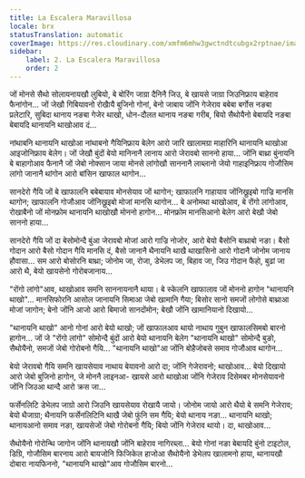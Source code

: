```yaml
---
title: La Escalera Maravillosa
locale: brx
statusTranslation: automatic
coverImage: https://res.cloudinary.com/xmfm6mhw3gwctndtcubgx2rptnae/image/upload/v1740468922/small_cover_tratado_de_psicologia_revolucionaria_a4c0dca4e0.webp
sidebar:
    label: 2. La Escalera Maravillosa
    order: 2
---
```

जों मोनसे सैथो सोलायनायखौ लुबियो, बे बोरिंग जाग्रा दैनिनै जिउ, बे खायसे जाग्रा जिउनिफ्राय बाहेराव फैनांगोन... जों जेखौ गिबियावनो रोखाैयै बुजिनो गोनां, बेनो जाबाय जोंनि गेजेराव बबेबा बर्गोस नङबा प्रलेटारि, सुबिदा थानाय नङबा गेजेर थाखो, धोन-दौलत थानाय नङबा गरीब, बियो सैथोयैनो बेबायदि नङबा बेबायदि थानायनि थाखोआव दं...

नांथाबनि थानायनि थाखोआ नांथाबनो गैयिनिफ्राय बेलेग आरो जारि खालामग्रा माहारिनि थानायनि थाखोआ आइजोनिफ्राय बेलेग। जों जेखौ बुंदों बेयो मानिनानै लानाय आरो जेरावबो साननो हाया... जोंनि बाथ्रा बुंनायनि बे बाहागोआव फैनानै जों जेबो नोक्सान जाया मोनसे लांगोखौ साननानै लाब्लानो जेयो गाहाइनिफ्राय गोजौसिम लांगो जानानै थांगोन आरो बांसिन खाफाल थागोन...

सानदेरो गैयि जों बे खाफालनि बबेबायाव मोनसेयाव जों थागोन; खाफालनि गाहायाव जोंनिख्रुइबो गाज्रि मानसि थागोन; खाफालनि गोजौआव जोंनिख्रुइबो मोजां मानसि थागोन... बे अनोमथा थाखोआव, बे रोंगो लांगोआव, रोखाबैनो जों मोनफ्रोम थानायनि थाखोखौ मोननो हागोन... मोनफ्रोम मानसिआनो बेलेग आरो बेखौ जेबो साननो हाया...

सानदेरो गैयि जों दा बेसोमोन्दै बुंआ जेरावबो मोजां आरो गाज्रि नोजोर, आरो बेयो बैसोनि बाथ्राबो नङा। बैसो गोदान आरो बैसो गोदान गैयि मानसि दं, बैसो जानानै थैनायनि थाखै थाखासिनो आरो गोदानै जोनोम जानाय हौवासा... सम आरो बोसोरनि बाथ्रा; जोनोम जा, रोजा, डेभेलप जा, बिहाव जा, जिउ गोदान फैहो, बुढां जा आरो थै, बेयो खायसेनो गोरोबजानाय...

"रोंगो लांगो"आव, थाखोआव समनि साननायनानै थाया। बे स्केलनि खाफालाव जों मोननो हागोन "थानायनि थाखो"... मानसिफोरनि आसोल जानायनि सिमाआ जेबो खामानि गैया; बिसोर सानो समजों लोगोसे बाथ्राआ मोजां जागोन; बेनो जोंनि आजो आरो बिमाजो सानदोंमोन; बेखौ जोंनि खामानियानो दिखायो...

"थानायनि थाखो" आनो गोनां आरो बेयो थाखो; जों खाफालआव थायो नाथाय गुबुन खाफालसिमबो बारनो हागोन... जों जे "रोंगो लांगो" सोमोन्दै बुंदों आरो बेयो थानायनि बेलेग "थानायनि थाखो" सोमोन्दै बुङो, सैथोयैनो, समजों जेबो गोरोबनो गैयि... "थानायनि थाखो"आ जोंनि बोहैजोबसे समाव गोजौआव थागोन...

बेयो जेरावबो गैयि समनि खायसेयाव नाथाय बेयावनो आरो दा; जोंनि गेजेरावनो; थाखोआव... बेयो दिखायो आरो जेबो बुजिनो हागोन, जे मोननै लाइनआ- खायसे आरो थाखोआ जोंनि गेजेराव दिसेमबर मोनसेयावनो जोंनि जिउआ थान्दै आरो क्रस जा...

फर्सेनलिटि डेभेलप जाग्रो आरो जिउनि खायसेयाव रोखायै जायो। जोनोम जायो आरो थैयो बे समनि गेजेराव; बेयो थैजाग्रा; थैनायनि फर्सेनलिटिनि थाखै जेबो फुंनि सम गैयि; बेयो थानाय नङा... थानायनि थाखो; थानायआनो समाव नङा, खायसेजों जेबो गोरोबनो गैयि; बियो जोंनि गेजेराव थायो। दा, थाखोआव...

सैथोयैनो गोरोन्थि जागोन जोंनि थानायखौ जोंनि बाहेराव नागिरब्ला... बेयो गोनां नङा बेबायदि बुंनो टाइटोल, डिग्रि, गोजौसिम बारनाय आरो बायजोनि फिजिकेल हाजोआ सैथोयैनो डेभेलप खालामनो हाया, थानायखौ दोबारा नायफिननो, "थानायनि थाखो"आव गोजौसिम बारनो...


